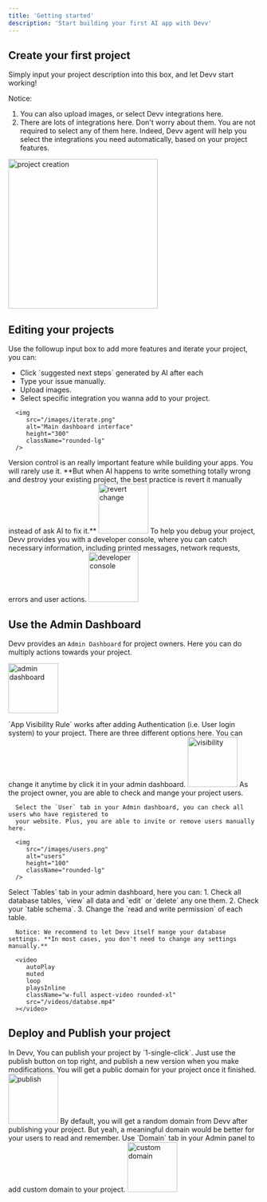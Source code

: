 ```yaml
---
title: 'Getting started'
description: 'Start building your first AI app with Devv'
---
```


## Create your first project

Simply input your project description into this box, and let Devv start working!

Notice:

1. You can also upload images, or select Devv integrations here.
2. There are lots of integrations here. Don't worry about them. You are not required to select any of them here. Indeed, Devv agent will help you select the integrations you need automatically, based on your project features.

<img
   src="/images/create-project.png"
   alt="project creation"
   height="300"
   className="rounded-lg"
/>

## Editing your projects

<AccordionGroup>
   <Accordion title="Add more features to your app">
      Use the followup input box to add more features and iterate your project,
      you can:
      <ul>
         <li> Click `suggested next steps` generated by AI after each</li>
         <li> Type your issue manually.</li>
         <li> Upload images.</li>
         <li> Select specific integration you wanna add to your project.</li>
      </ul>

      <img
         src="/images/iterate.png"
         alt="Main dashboard interface"
         height="300"
         className="rounded-lg"
      />

   </Accordion>
   <Accordion title="Revert a Change">
      Version control is an really important feature while building your apps.
      You will rarely use it. **But when AI happens to write something totally
      wrong and destroy your existing project, the best practice is revert it
      manually instead of ask AI to fix it.**
      <img
         src="/images/revert.gif"
         alt="revert change"
         height="100"
         className="rounded-lg"
      />
   </Accordion>
   <Accordion title="Devv Developer Console">
      To help you debug your project, Devv provides you with a developer console, where you can catch necessary information, including printed messages, network requests, errors and user actions.
      <img
         src="/images/console.gif"
         alt="developer console"
         height="100"
         className="rounded-lg"
      />
   </Accordion>
</AccordionGroup>

## Use the Admin Dashboard

Devv provides an `Admin Dashboard` for project owners. Here you can do multiply actions towards your project.

<img
   src="/images/admin.png"
   alt="admin dashboard"
   height="100"
   className="rounded-lg"
/>

<AccordionGroup>
   <Accordion title="Change App Visibility">
      `App Visibility Rule` works after adding Authentication (i.e. User login
      system) to your project. There are three different options here. You can
      change it anytime by click it in your admin dashboard.
      <img
         src="/images/visibility.png"
         alt="visibility"
         height="100"
         className="rounded-lg"
      />
   </Accordion>
   <Accordion title="User Management">
      As the project owner, you are able to check and mange your project users.

      Select the `User` tab in your Admin dashboard, you can check all users who have registered to
      your website. Plus, you are able to invite or remove users manually here.

      <img
         src="/images/users.png"
         alt="users"
         height="100"
         className="rounded-lg"
      />

   </Accordion>
   <Accordion title="Data Management">
      Select `Tables` tab in your admin dashboard, here you can:
      1. Check all database tables, `view` all data and `edit` or `delete` any one them.
      2. Check your `table schema`.
      3. Change the `read and write permission` of each table.

      Notice: We recommend to let Devv itself mange your database settings. **In most cases, you don't need to change any settings manually.**

      <video
         autoPlay
         muted
         loop
         playsInline
         className="w-full aspect-video rounded-xl"
         src="/videos/databse.mp4"
      ></video>

   </Accordion>
</AccordionGroup>

## Deploy and Publish your project

<AccordionGroup>
   <Accordion title="Publish your project">
      In Devv, You can publish your project by `1-single-click`. Just use the
      publish button on top right, and publish a new version when you make
      modifications. You will get a public domain for your project once it
      finished.
      <img
         src="/images/publish.png"
         alt="publish"
         height="100"
         className="rounded-lg"
      />
   </Accordion>
   <Accordion title="Add custom domain">
      By default, you will get a random domain from Devv after publishing your
      project. But yeah, a meaningful domain would be better for your users to
      read and remember. Use `Domain` tab in your Admin panel to add custom
      domain to your project.
      <img
         src="/images/custom-domain.png"
         alt="custom domain"
         height="100"
         className="rounded-lg"
      />
   </Accordion>
</AccordionGroup>

